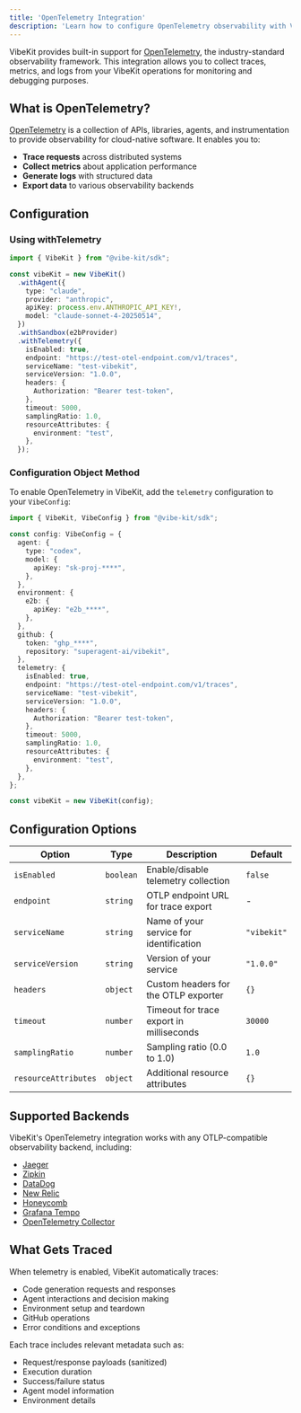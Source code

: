 ```yaml
---
title: 'OpenTelemetry Integration'
description: 'Learn how to configure OpenTelemetry observability with VibeKit'
---
```


VibeKit provides built-in support for [OpenTelemetry](https://opentelemetry.io/), the industry-standard observability framework. This integration allows you to collect traces, metrics, and logs from your VibeKit operations for monitoring and debugging purposes.

## What is OpenTelemetry?

[OpenTelemetry](https://opentelemetry.io/) is a collection of APIs, libraries, agents, and instrumentation to provide observability for cloud-native software. It enables you to:

- **Trace requests** across distributed systems
- **Collect metrics** about application performance
- **Generate logs** with structured data
- **Export data** to various observability backends

## Configuration

### Using withTelemetry

```typescript
import { VibeKit } from "@vibe-kit/sdk";

const vibeKit = new VibeKit()
  .withAgent({
    type: "claude",
    provider: "anthropic",
    apiKey: process.env.ANTHROPIC_API_KEY!,
    model: "claude-sonnet-4-20250514",
  })
  .withSandbox(e2bProvider)
  .withTelemetry({
    isEnabled: true,
    endpoint: "https://test-otel-endpoint.com/v1/traces",
    serviceName: "test-vibekit",
    serviceVersion: "1.0.0",
    headers: {
      Authorization: "Bearer test-token",
    },
    timeout: 5000,
    samplingRatio: 1.0,
    resourceAttributes: {
      environment: "test",
    },
  });
```

### Configuration Object Method

To enable OpenTelemetry in VibeKit, add the `telemetry` configuration to your `VibeConfig`:

```typescript
import { VibeKit, VibeConfig } from "@vibe-kit/sdk";

const config: VibeConfig = {
  agent: {
    type: "codex",
    model: {
      apiKey: "sk-proj-****",
    },
  },
  environment: {
    e2b: {
      apiKey: "e2b_****",
    },
  },
  github: {
    token: "ghp_****",
    repository: "superagent-ai/vibekit",
  },
  telemetry: {
    isEnabled: true,
    endpoint: "https://test-otel-endpoint.com/v1/traces",
    serviceName: "test-vibekit",
    serviceVersion: "1.0.0",
    headers: {
      Authorization: "Bearer test-token",
    },
    timeout: 5000,
    samplingRatio: 1.0,
    resourceAttributes: {
      environment: "test",
    },
  },
};

const vibeKit = new VibeKit(config);
```

## Configuration Options

| Option | Type | Description | Default |
|--------|------|-------------|---------|
| `isEnabled` | `boolean` | Enable/disable telemetry collection | `false` |
| `endpoint` | `string` | OTLP endpoint URL for trace export | - |
| `serviceName` | `string` | Name of your service for identification | `"vibekit"` |
| `serviceVersion` | `string` | Version of your service | `"1.0.0"` |
| `headers` | `object` | Custom headers for the OTLP exporter | `{}` |
| `timeout` | `number` | Timeout for trace export in milliseconds | `30000` |
| `samplingRatio` | `number` | Sampling ratio (0.0 to 1.0) | `1.0` |
| `resourceAttributes` | `object` | Additional resource attributes | `{}` |

## Supported Backends

VibeKit's OpenTelemetry integration works with any OTLP-compatible observability backend, including:

- [Jaeger](https://www.jaegertracing.io/)
- [Zipkin](https://zipkin.io/)
- [DataDog](https://www.datadoghq.com/)
- [New Relic](https://newrelic.com/)
- [Honeycomb](https://www.honeycomb.io/)
- [Grafana Tempo](https://grafana.com/oss/tempo/)
- [OpenTelemetry Collector](https://opentelemetry.io/docs/collector/)

## What Gets Traced

When telemetry is enabled, VibeKit automatically traces:

- Code generation requests and responses
- Agent interactions and decision making
- Environment setup and teardown
- GitHub operations
- Error conditions and exceptions

Each trace includes relevant metadata such as:
- Request/response payloads (sanitized)
- Execution duration
- Success/failure status
- Agent model information
- Environment details
